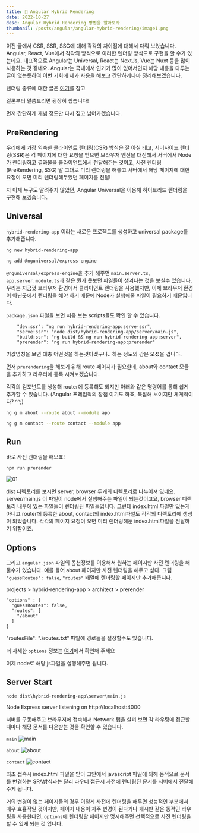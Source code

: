 ```yaml
---
title: 📗 Angular Hybrid Rendering
date: 2022-10-27
desc: Angular Hybrid Rendering 방법을 알아보자
thumbnail: /posts/angular/angular-hybrid-rendering/image1.png
---
```


이전 글에서 CSR, SSR, SSG에 대해 각각의 차이점에 대해서 다뤄 보았습니다. Angular, React, Vue에서 각각의 방식으로 이러한 렌더링 방식으로 구현을 할 수가 있는데요. 대표적으로 Angular는 Universal, React는 NextJs, Vue는 Nuxt 등을 많이 사용하는 것 같네요. Angular는 국내에서 인기가 많이 없어서인지 해당 내용을 다루는 글이 없는듯하여 이번 기회에 제가 사용을 해보고 간단하게나마 정리해보겠습니다.

렌더링 종류에 대한 글은 [여기](https://devtimes.com/server-client-side-rendering/)를 참고

결론부터 말씀드리면 굉장히 쉽습니다!

먼저 간단하게 개념 정도만 다시 짚고 넘어가겠습니다.

## PreRendering

우리에게 가장 익숙한 클라이언트 렌더링(CSR) 방식은 잘 아실 테고, 서버사이드 렌더링(SSR)은 각 페이지에 대한 요청을 받으면 브라우저 엔진을 대신해서 서버에서 Node가 렌더링하고 결과물을 클라이언트에서 전달해주는 것이고, 사전 렌더링(PreRendering, SSG) 말 그대로 미리 렌더링을 해놓고 서버에서 해당 페이지에 대한 요청이 오면 미리 렌더링해두었던 페이지를 전달!

자 이제 누구도 알려주지 않았던, Angular Universal을 이용해 하이브리드 렌더링을 구현해 보겠습니다.

## Universal

`hybrid-rendering-app` 이라는 새로운 프로젝트를 생성하고 universal package를 추가해줍니다.

~~~bash
ng new hybrid-rendering-app

ng add @nguniversal/express-engine
~~~

`@nguniversal/express-engine`을 추가 해주면 `main.server.ts`, `app.server.module.ts`과 같은 뭔가 못보던 파일들이 생겨나는 것을 보실수 있습니다. 우리는 지금껏 브라우저 환경에서 클라이언트 렌더링을 사용했지만, 이제 브라우저 환경이 아닌곳에서 렌더링을 해야 하기 때문에 Node가 실행해줄 파일이 필요하기 때문입니다.

`package.json` 파일을 보면 처음 보는 scripts들도 확인 할 수 있습니다.
~~~
    "dev:ssr": "ng run hybrid-rendering-app:serve-ssr",
    "serve:ssr": "node dist/hybrid-rendering-app/server/main.js",
    "build:ssr": "ng build && ng run hybrid-rendering-app:server",
    "prerender": "ng run hybrid-rendering-app:prerender"
~~~
키값명칭을 보면 대충 어떤것을 하는것이겠구나.. 하는 정도의 감은 오셨을 겁니다.

먼저 `prerendering`을 해보기 위해 route 페이지가 필요한데, about와 contact 모듈을 추가하고 라우터에 등록 시켜보겠습니다.

각각의 컴포넌트를 생성해 router에 등록해도 되지만 아래와 같은 명령어를 통해 쉽게 추가할 수 있습니다. (Angular 프레임웍의 장점 이기도 하죠, 복잡해 보이지만 체계적이다? ^^;)

~~~bash
ng g m about --route about --module app

ng g m contact --route contact --module app
~~~

## Run

바로 사전 렌더링을 해보죠!

~~~
npm run prerender
~~~

![01](/posts/angular/angular-hybrid-rendering/image1.png)

dist 디렉토리를 보시면 server, browser 두개의 디렉토리로 나누어져 있네요. server/main.js 이 파일이 node에서 실행해주는 파일이 되는것이고요, browser 디렉토리 내부에 있는 파일들이 렌더링된 파일들입니다. 그런데 index.html 파일만 있는게 아니고 router에 등록한 about, contact의 index.html파일도 각각의 디렉토리에 생성이 되었습니다.
각각의 페이지 요청이 오면 미리 랜더링해둔 index.html파일을 전달하기 위함이죠.

## Options

그리고 `angular.json` 파일의 옵션정보를 이용해서 원하는 페이지만 사전 렌더링을 해둘수가 있습니다. 예를 들어 about 페이지만 사전 렌더링을 해두고 싶다. 그럼 `"guessRoutes": false`, `"routes"` 배열에 렌더링할 페이지만 추가해줍니다.

projects > hybrid-rendering-app > architect > prerender

~~~
"options" : {
  "guessRoutes": false,
  "routes": [
    "/about"
  ]
}
~~~

"routesFile": "./routes.txt" 파일에 경로들을 설정할수도 있습니다.

더 자세한 `options` 정보는 [여기](https://angular.io/guide/prerendering#build-options-for-prerendering)에서 확인해 주세요

이제 node로 해당 js파일을 실행해주면 됩니다.

## Server Start

~~~
node dist\hybrid-rendering-app\server\main.js
~~~

Node Express server listening on http://localhost:4000

서버를 구동해주고 브라우저에 접속해서 Network 탭을 살펴 보면 각 라우팅에 접근할 때마다 해당 문서를 다운받는 것을 확인할 수 있습니다.

`main`
![main](/posts/angular/angular-hybrid-rendering/doc1.png)

`about`
![about](/posts/angular/angular-hybrid-rendering/doc2.png)

`contact`
![contact](/posts/angular/angular-hybrid-rendering/doc3.png)

최초 접속시 index.html 파일을 받아 그안에서 javascript 파일에 의해 동적으로 문서를 변경하는 SPA방식과는 달리 라우터 접근시 사전에 렌더링된 문서를 서버에서 전달해주게 됩니다.

거의 변경이 없는 페이지들의 경우 이렇게 사전에 렌더링을 해두면 성능적인 부분에서 매우 효휼적일 것이지만, 페이지 내용이 자주 변경이 된다거나 게시판 같은 동적인 라우팅을 사용한다면, `options`에 렌더링할 페이지만 명시해주면 선택적으로 사전 렌더링을 할 수 있게 되는 것 입니다.